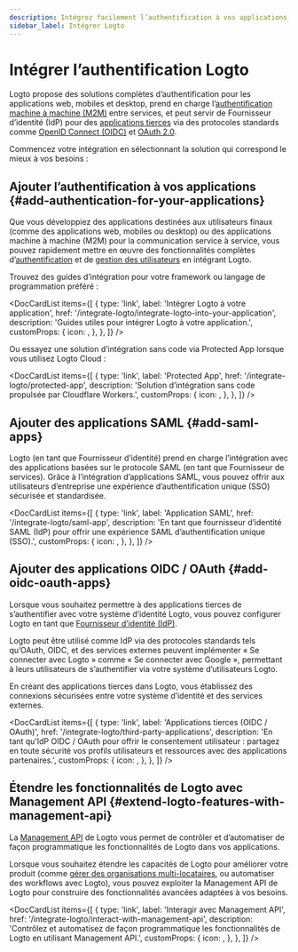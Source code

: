 ```yaml
---
description: Intégrez facilement l’authentification à vos applications, servez d’IdP pour autoriser les applications OAuth, et exploitez les API d’authentification, le tout avec une identité fédérée.
sidebar_label: Intégrer Logto
---
```



# Intégrer l’authentification Logto

Logto propose des solutions complètes d’authentification pour les applications web, mobiles et desktop, prend en charge l’[authentification machine à machine (M2M)](/quick-starts/m2m) entre services, et peut servir de Fournisseur d’identité (IdP) pour des [applications tierces](/integrate-logto/third-party-applications) via des protocoles standards comme [OpenID Connect (OIDC)](https://auth.wiki/openid-connect) et [OAuth 2.0](https://auth.wiki/oauth-2.0).

Commencez votre intégration en sélectionnant la solution qui correspond le mieux à vos besoins :

## Ajouter l’authentification à vos applications \{#add-authentication-for-your-applications}

Que vous développiez des applications destinées aux utilisateurs finaux (comme des applications web, mobiles ou desktop) ou des applications machine à machine (M2M) pour la communication service à service, vous pouvez rapidement mettre en œuvre des fonctionnalités complètes d’[authentification](/end-user-flows) et de [gestion des utilisateurs](/user-management) en intégrant Logto.

Trouvez des guides d’intégration pour votre framework ou langage de programmation préféré :

<DocCardList
  items={[
    {
      type: 'link',
      label: 'Intégrer Logto à votre application',
      href: '/integrate-logto/integrate-logto-into-your-application',
      description: 'Guides utiles pour intégrer Logto à votre application.',
      customProps: {
        icon: <GuidesIcon />,
      },
    },
  ]}
/>

Ou essayez une solution d’intégration sans code via Protected App lorsque vous utilisez Logto Cloud :

<DocCardList
  items={[
    {
      type: 'link',
      label: 'Protected App',
      href: '/integrate-logto/protected-app',
      description: 'Solution d’intégration sans code propulsée par Cloudflare Workers.',
      customProps: {
        icon: <ProtectedAppIcon />,
      },
    },
  ]}
/>

## Ajouter des applications SAML \{#add-saml-apps}

Logto (en tant que Fournisseur d’identité) prend en charge l’intégration avec des applications basées sur le protocole SAML (en tant que Fournisseur de services). Grâce à l’intégration d’applications SAML, vous pouvez offrir aux utilisateurs d’entreprise une expérience d’authentification unique (SSO) sécurisée et standardisée.

<DocCardList
  items={[
    {
      type: 'link',
      label: 'Application SAML',
      href: '/integrate-logto/saml-app',
      description:
        'En tant que fournisseur d’identité SAML (IdP) pour offrir une expérience SAML d’authentification unique (SSO).',
      customProps: {
        icon: <IntegrateIcon width={20} height={20} />,
      },
    },
  ]}
/>

## Ajouter des applications OIDC / OAuth \{#add-oidc-oauth-apps}

Lorsque vous souhaitez permettre à des applications tierces de s’authentifier avec votre système d’identité Logto, vous pouvez configurer Logto en tant que [Fournisseur d’identité (IdP)](https://auth.wiki/identity-provider).

Logto peut être utilisé comme IdP via des protocoles standards tels qu’OAuth, OIDC, et des services externes peuvent implémenter « Se connecter avec Logto » comme « Se connecter avec Google », permettant à leurs utilisateurs de s’authentifier via votre système d’utilisateurs Logto.

En créant des applications tierces dans Logto, vous établissez des connexions sécurisées entre votre système d’identité et des services externes.

<DocCardList
  items={[
    {
      type: 'link',
      label: 'Applications tierces (OIDC / OAuth)',
      href: '/integrate-logto/third-party-applications',
      description:
        'En tant qu’IdP OIDC / OAuth pour offrir le consentement utilisateur : partagez en toute sécurité vos profils utilisateurs et ressources avec des applications partenaires.',
      customProps: {
        icon: <IntegrateIcon width={20} height={20} />,
      },
    },
  ]}
/>

## Étendre les fonctionnalités de Logto avec Management API \{#extend-logto-features-with-management-api}

La [Management API](https://openapi.logto.io/) de Logto vous permet de contrôler et d’automatiser de façon programmatique les fonctionnalités de Logto dans vos applications.

Lorsque vous souhaitez étendre les capacités de Logto pour améliorer votre produit (comme [gérer des organisations multi-locataires](/organizations), ou automatiser des workflows avec Logto), vous pouvez exploiter la Management API de Logto pour construire des fonctionnalités avancées adaptées à vos besoins.

<DocCardList
  items={[
    {
      type: 'link',
      label: 'Interagir avec Management API',
      href: '/integrate-logto/interact-with-management-api',
      description:
        'Contrôlez et automatisez de façon programmatique les fonctionnalités de Logto en utilisant Management API.',
      customProps: {
        icon: <CloudConnectionIcon />,
      },
    },
  ]}
/>
